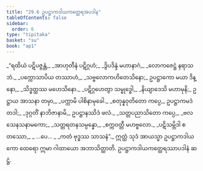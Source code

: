```yaml
---
title: "29.6 ဥပဋ္ဌာကဒါယကတ္ထေရအပဒါန"
tableOfContents: false
sidebar:
  order: 6
type: "tipitaka"
basket: "su"
book: "ap1"
---
```



<DynamicBreadcrumb />

<Division number="24" book="ap1" e="ch" v="20" p="272">

<Paragraph number="3320" type="verses" book="ap1">
_“ရထိယံ ပဋိပဇ္ဇန္တံ,_  
_အာဟုတီနံ ပဋိဂ္ဂဟံ;_  
_ဒွိပဒိန္ဒံ မဟာနာဂံ,_  
_လောကဇေဋ္ဌံ နရာသဘံ._  

</Paragraph>

</Division>
<Division number="25" book="ap1" e="ch" v="20" p="272">

<Paragraph number="3321" type="verses" book="ap1">
_ပက္ကောသာပိယ တဿာဟံ,_  
_သဗ္ဗလောကဟိတေသိနော;_  
ဥပဋ္ဌာကော မယာ ဒိန္နော,_  
_သိဒ္ဓတ္ထဿ မဟေသိနော._  

</Paragraph>

</Division>
<Division number="26" book="ap1" e="ch" v="20" p="272">

<Paragraph number="3322" type="verses" book="ap1">
_ပဋိဂ္ဂဟေတွာ သမ္ဗုဒ္ဓေါ,_  
_နိယျာဒေသိ မဟာမုနိ;_  
ဥဋ္ဌာယ အာသနာ တမှာ,_  
_ပက္ကာမိ ပါစိနာမုခေါ._  

</Paragraph>

</Division>
<Division number="27" book="ap1" e="ch" v="20" p="273">

<Paragraph number="3323" book="ap1">
_စတုန္နဝုတိတော ကပ္ပေ,_  
ဥပဋ္ဌာကမဒံ တဒါ;_  
_ဒုဂ္ဂတိံ နာဘိဇာနာမိ,_  
ဥပဋ္ဌာနဿိဒံ ဖလံ._  

</Paragraph>

</Division>
<Division number="28" book="ap1" e="ch" v="20" p="273">

<Paragraph number="3324" type="verses" book="ap1">
_သတ္တပညာသိတော ကပ္ပေ,_  
_ဗလသေနသနာမကော;_  
_သတ္တရတနသမ္ပန္နော,_  
_စက္ကဝတ္တီ မဟဗ္ဗလော._  

</Paragraph>

</Division>
<Division number="29" book="ap1" e="ch" v="20" p="273">

<Paragraph number="3325" type="verses" book="ap1">
_ပဋိသမ္ဘိဒါ စတဿော,_  
_ …ပေ… _  
_ကတံ ဗုဒ္ဓဿ သာသနံ”._  

</Paragraph>

<Paragraph number="3326" book="ap1">
ဣတ္ထံ သုဒံ အာယသ္မာ ဥပဋ္ဌာကဒါယကော ထေရော ဣမာ ဂါထာယော အဘာသိတ္ထာတိ.

</Paragraph>
</Division>

<Paragraph number="3327" type="center" book="ap1">
ဥပဋ္ဌာကဒါယကတ္ထေရဿာပဒါနံ ဆဋ္ဌံ.
</Paragraph>